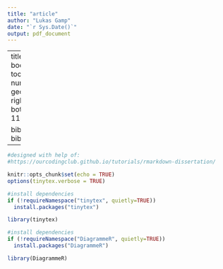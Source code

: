 ```yaml
---
title: "article"
author: "Lukas Gamp"
date: "`r Sys.Date()`"
output: pdf_document
---
```

---
title: " "
output:
  bookdown::pdf_document2:
    toc: false
#    number_sections: TRUE
geometry: "left = 2.5cm, right = 2cm, top = 2cm, bottom = 2cm"
fontsize: 11pt
header-includes:
  - \usepackage{float}
  - \let\origfigure\figure
  - \let\endorigfigure\endfigure
  - \renewenvironment{figure}[1][2] {
      \expandafter\origfigure\expandafter[H]
    } {
    \endorigfigure
    }
  - \usepackage{sectsty}
  - \usepackage{paralist}
  - \usepackage{setspace}\spacing{1.5}
  - \usepackage{fancyhdr}
  - \usepackage{lastpage}
  - \usepackage{dcolumn}
  - \usepackage{natbib}\bibliographystyle{agsm}
  - \usepackage[nottoc, numbib]{tocbibind}

bibliography: bibliography.bib
---

```r
#designed with help of: 
#https://ourcodingclub.github.io/tutorials/rmarkdown-dissertation/

knitr::opts_chunk$set(echo = TRUE)
options(tinytex.verbose = TRUE)

#install dependencies
if (!requireNamespace("tinytex", quietly=TRUE))
  install.packages("tinytex")

library(tinytex)

#install dependencies
if (!requireNamespace("DiagrammeR", quietly=TRUE))
  install.packages("DiagrammeR")

library(DiagrammeR)
```



